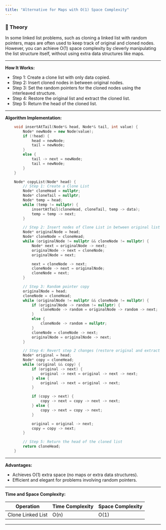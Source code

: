 ```yaml
---
title: "Alternative for Maps with O(1) Space Complexity"
---
```


### 📖 Theory

In some linked list problems, such as cloning a linked list with random pointers, maps are often used to keep track of original and cloned nodes. However, you can achieve O(1) space complexity by cleverly manipulating the list structure itself, without using extra data structures like maps.

---

**How It Works:**

- Step 1: Create a clone list with only data copied.
- Step 2: Insert cloned nodes in between original nodes.
- Step 3: Set the random pointers for the cloned nodes using the interleaved structure.
- Step 4: Restore the original list and extract the cloned list.
- Step 5: Return the head of the cloned list.

---

**Algorithm Implementation:**

```cpp
    void insertAtTail(Node*& head, Node*& tail, int value) {
        Node* newNode = new Node(value);
        if (!head) {
            head = newNode;
            tail = newNode;
        }
        else {
            tail -> next = newNode;
            tail = newNode;
        }
    }

    Node* copyList(Node* head) {
        // Step 1: Create a Clone List
        Node* cloneHead = nullptr;
        Node* cloneTail = nullptr;
        Node* temp = head;
        while (temp != nullptr) {
            insertAtTail(cloneHead, cloneTail, temp -> data);
            temp = temp -> next;
        }

        // Step 2: Insert nodes of Clone List in between original list
        Node* originalNode = head;
        Node* cloneNode = cloneHead;
        while (originalNode != nullptr && cloneNode != nullptr) {
            Node* next = originalNode -> next;
            originalNode -> next = cloneNode;
            originalNode = next;

            next = cloneNode -> next;
            cloneNode -> next = originalNode;
            cloneNode = next;
        }

        // Step 3: Random pointer copy
        originalNode = head;
        cloneNode = cloneHead;
        while (originalNode != nullptr && cloneNode != nullptr) {
            if (originalNode -> random != nullptr) {
                cloneNode -> random = originalNode -> random -> next;
            }
            else {
                cloneNode -> random = nullptr;
            }
            cloneNode = cloneNode -> next;
            originalNode = originalNode -> next;
        }

        // Step 4: Revert step 2 changes (restore original and extract clone)
        Node* original = head;
        Node* copy = cloneHead;
        while (original && copy) {
            if (original -> next) {
                original -> next = original -> next -> next;
            } else {
                original -> next = original -> next;
            }

            if (copy -> next) {
                copy -> next = copy -> next -> next;
            } else {
                copy -> next = copy -> next;
            }

            original = original -> next;
            copy = copy -> next;
        }

        // Step 5: Return the head of the cloned list
        return cloneHead;
    }
```

---

**Advantages:**

- Achieves O(1) extra space (no maps or extra data structures).
- Efficient and elegant for problems involving random pointers.

---

**Time and Space Complexity:**

| Operation           | Time Complexity | Space Complexity |
|---------------------|----------------|------------------|
| Clone Linked List   | O(n)           | O(1)             |

---